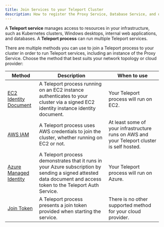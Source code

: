 ```yaml
---
title: Join Services to your Teleport Cluster
description: How to register the Proxy Service, Database Service, and other Telepoert services with your cluster.
---
```


A **Teleport service** manages access to resources in your infrastructure, such
as Kubernetes clusters, Windows desktops, internal web applications, and
databases. A **Teleport process** can run multiple Teleport services.

There are multiple methods you can use to join a Teleport process to your
cluster in order to run Teleport services, including an instance of the Proxy
Service. Choose the method that best suits your network topology or cloud
provider:

|Method|Description|When to use|
|------|-----------|-----------|
|[EC2 Identity Document](./join-services-to-your-cluster/aws-ec2.mdx)|A Teleport process running on an EC2 instance authenticates to your cluster via a signed EC2 identity instance identity document.|Your Teleport process will run on EC2.|
|[AWS IAM](./join-services-to-your-cluster/aws-iam.mdx)|A Teleport process uses AWS credentials to join the cluster, whether running on EC2 or not.|At least some of your infrastructure runs on AWS and your Teleport cluster is self hosted.|
|[Azure Managed Identity](./join-services-to-your-cluster/azure.mdx)|A Teleport process demonstrates that it runs in your Azure subscription by sending a signed attested data document and access token to the Teleport Auth Service.|Your Teleport process will run on Azure.|
|[Join Token](./join-services-to-your-cluster/join-token.mdx)|A Teleport process presents a join token provided when starting the service.|There is no other supported method for your cloud provider.|

